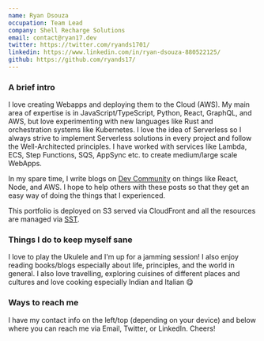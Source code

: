 ```yaml
---
name: Ryan Dsouza
occupation: Team Lead
company: Shell Recharge Solutions
email: contact@ryan17.dev
twitter: https://twitter.com/ryands1701/
linkedin: https://www.linkedin.com/in/ryan-dsouza-880522125/
github: https://github.com/ryands17/
---
```


### A brief intro

I love creating Webapps and deploying them to the Cloud (AWS). My main area of expertise is in JavaScript/TypeScript, Python, React, GraphQL, and AWS, but love experimenting with new languages like Rust and orchestration systems like Kubernetes. I love the idea of Serverless so I always strive to implement Serverless solutions in every project and follow the Well-Architected principles. I have worked with services like Lambda, ECS, Step Functions, SQS, AppSync etc. to create medium/large scale WebApps.

In my spare time, I write blogs on [Dev Community](https://dev.to/ryands17/) on things like React, Node, and AWS. I hope to help others with these posts so that they get an easy way of doing the things that I experienced.

This portfolio is deployed on S3 served via CloudFront and all the resources are managed via [SST](https://docs.sst.dev/).

### Things I do to keep myself sane

I love to play the Ukulele and I'm up for a jamming session! I also enjoy reading books/blogs especially about life, principles, and the world in general. I also love travelling, exploring cuisines of different places and cultures and love cooking especially Indian and Italian 😋

### Ways to reach me

I have my contact info on the left/top (depending on your device) and below where you can reach me via Email, Twitter, or LinkedIn. Cheers!

